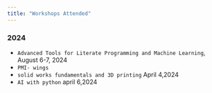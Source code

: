 ```yaml
---
title: "Workshops Attended"
---
```


### 2024

- `Advanced Tools for Literate Programming and Machine Learning`, August 6-7, 2024 
- `PMI- wings`
- `solid works fundamentals and 3D printing` April 4,2024
- `AI with python` april 6,2024